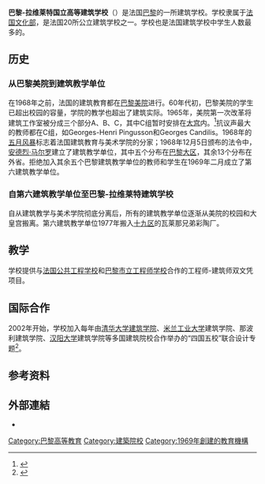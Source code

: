 {{Refimprove|time=2020-10-18T03:30:35+00:00}}
{{Infobox university
| name            = 巴黎-拉维莱特国立高等建筑学校
| native_name     = École nationale supérieure d'architecture de Paris-La Villette
| native_name_lang = fr
| image           =
| caption = 
| latin_name = 
| motto = 
| zhmotto = 
| closed = 
| established     = 1969年
| re-established  = 
| anniversary     = 
| type            = 公立行政机构
| endowment = 
| budget          = 6.7百万欧元
| president       = Caroline Lecourtois
| secretary = 
| faculty = 
| staff           = 
| students        = 2290
| undergrad = 
| postgrad = 
| location        = {{FRA}}[[巴黎|巴黎]]
| campus = 市区
| athletics = 
| conference = 
| colors = 
| nickname = 
| affiliations  = [[索邦高等工艺学校联盟大学|索邦高等工艺学校联盟大学]]
| zip = 
| telephone = 
| logo = 
| footnotes = 
| weburl        = {{URL|http://www.paris-lavillette.archi.fr/}}
| calendar = 
}}

'''巴黎-拉维莱特国立高等建筑学校'''（{{lang-fr|École nationale supérieure d'architecture de Paris-La Villette}}）是法国[[巴黎|巴黎]]的一所建筑学校。学校隶属于[[法国文化部|法国文化部]]，是法国20所公立建筑学校之一。学校也是法国建筑学校中学生人数最多的。

== 历史 ==
=== 从巴黎美院到建筑教学单位 ===

在1968年之前，法国的建筑教育都在[[国立高等美术学院|巴黎美院]]进行。60年代初，巴黎美院的学生已超出校园的容量，学院的教学也超出了建筑实际。1965年，美院第一次改革将建筑工作室被分成三个部分A、B、C，其中C组暂时安排在[[巴黎大皇宫|大宫]]内。<ref>{{Cite web |title=ENSBA-ENSA genese evolution enseignement et lieux enseignement Le fil d'Actu - Grande Masse des Beaux-Arts .::. Site officiel |url=https://www.grandemasse.org/?c=actu&p=ENSBA-ENSA_genese_evolution_enseignement_et_lieux_enseignement |website=www.grandemasse.org |access-date=2020-07-02 |language=fr |archive-date=2020-02-16 |archive-url=https://web.archive.org/web/20200216022444/https://www.grandemasse.org/?c=actu&p=ENSBA-ENSA_genese_evolution_enseignement_et_lieux_enseignement |dead-url=no }}</ref>抗议声最大的教师都在C组，如Georges-Henri Pingusson和Georges Candilis。1968年的[[五月风暴|五月风暴]]标志着法国建筑教育与美术学院的分家；1968年12月5日颁布的法令中，[[安德烈·馬爾羅|安德烈·马尔罗]]建立了建筑教学单位，其中五个分布在[[法蘭西島大區|巴黎大区]]，其余13个分布在外省。拒绝加入其余五个巴黎建筑教学单位的教师和学生在1969年二月成立了第六建筑教学单位。

=== 自第六建筑教学单位至巴黎-拉维莱特建筑学校 ===
自从建筑教学与美术学院彻底分离后，所有的建筑教学单位逐渐从美院的校园和大皇宫搬离。第六建筑教学单位1977年搬入[[巴黎十九区|十九区]]的瓦莱那兄弟彩陶厂。

== 教学 ==
学校提供与[[法国公共工程学校|法国公共工程学校]]和[[巴黎市立工程师学校|巴黎市立工程师学校]]合作的工程师-建筑师双文凭项目。

== 国际合作 ==
2002年开始，学校加入每年由[[清华大学建筑学院|清华大学建筑学院]]、[[米蘭理工大學|米兰工业大学]]建筑学院、那波利建筑学院、[[漢陽大學|汉阳大学]]建筑学院等多国建筑院校合作举办的“四国五校”联合设计专题<ref>{{Cite web|title=清华大学建筑学院|url=http://www.arch.tsinghua.edu.cn/column/jl|accessdate=2021-02-28|work=www.arch.tsinghua.edu.cn|archive-date=2021-01-30|archive-url=https://web.archive.org/web/20210130021102/http://arch.tsinghua.edu.cn/column/jl|dead-url=no}}</ref>。

== 参考资料 ==
{{Reflist}}

== 外部連結 ==
* {{Official website|http://www.paris-lavillette.archi.fr/}}

{{法国建筑学校}}
[[Category:巴黎高等教育|Category:巴黎高等教育]]
[[Category:建築院校|Category:建築院校]]
[[Category:1969年創建的教育機構|Category:1969年創建的教育機構]]